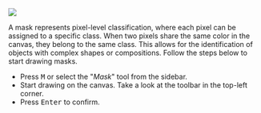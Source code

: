 
<Image src="https://nutsh-public.s3.eu-central-1.amazonaws.com/doc/image/demo_mask.png" />

A mask represents pixel-level classification, where each pixel can be assigned to a specific class.
When two pixels share the same color in the canvas, they belong to the same class.
This allows for the identification of objects with complex shapes or compositions.
Follow the steps below to start drawing masks.

- Press <kbd>M</kbd> or select the "_Mask_" tool from the sidebar.
- Start drawing on the canvas. Take a look at the toolbar in the top-left corner.
- Press <kbd>Enter</kbd> to confirm.

<VideoPlayer url="https://nutsh-public.s3.eu-central-1.amazonaws.com/doc/video/mask_intro.mp4" />
